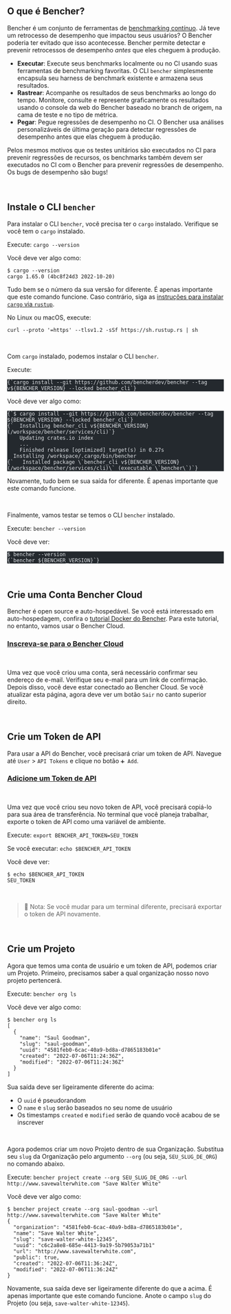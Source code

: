 
## O que é Bencher?

Bencher é um conjunto de ferramentas de [benchmarking contínuo](/docs/pt/explanation/continuous-benchmarking).
Já teve um retrocesso de desempenho que impactou seus usuários?
O Bencher poderia ter evitado que isso acontecesse.
Bencher permite detectar e prevenir retrocessos de desempenho _antes_ que eles cheguem à produção.

- **Executar**: Execute seus benchmarks localmente ou no CI usando suas ferramentas de benchmarking favoritas. O CLI `bencher` simplesmente encapsula seu harness de benchmark existente e armazena seus resultados.
- **Rastrear**: Acompanhe os resultados de seus benchmarks ao longo do tempo. Monitore, consulte e represente graficamente os resultados usando o console da web do Bencher baseado no branch de origem, na cama de teste e no tipo de métrica.
- **Pegar**: Pegue regressões de desempenho no CI. O Bencher usa análises personalizáveis de última geração para detectar regressões de desempenho antes que elas cheguem à produção.

Pelos mesmos motivos que os testes unitários são executados no CI para prevenir regressões de recursos, os benchmarks também devem ser executados no CI com o Bencher para prevenir regressões de desempenho. Os bugs de desempenho são bugs!

<br />

## Instale o CLI `bencher`

Para instalar o CLI `bencher`, você precisa ter o `cargo` instalado. Verifique se você tem o `cargo` instalado.

Execute: `cargo --version`

Você deve ver algo como:

```
$ cargo --version
cargo 1.65.0 (4bc8f24d3 2022-10-20)
```
Tudo bem se o número da sua versão for diferente. É apenas importante que este comando funcione.
Caso contrário, siga as [instruções para instalar `cargo` via `rustup`](https://rustup.rs/).

No Linux ou macOS, execute:

```
curl --proto '=https' --tlsv1.2 -sSf https://sh.rustup.rs | sh
```

<br />

Com `cargo` instalado, podemos instalar o CLI `bencher`.

Execute:
<pre class="astro-code github-dark" style="background-color: rgb(36, 41, 46); overflow-x: auto;" tabindex="0" data-darkreader-inline-bgcolor=""><code><span class="line"><span style="color: rgb(225, 228, 232);" data-darkreader-inline-color="">{`cargo install --git https://github.com/bencherdev/bencher --tag v${BENCHER_VERSION} --locked bencher_cli`}</span></span></code></pre>

Você deve ver algo como:

<pre class="astro-code github-dark" style="background-color: rgb(36, 41, 46); overflow-x: auto;" tabindex="0" data-darkreader-inline-bgcolor=""><code><span class="line"><span style="color: rgb(225, 228, 232);" data-darkreader-inline-color="">{`$ cargo install --git https://github.com/bencherdev/bencher --tag ${BENCHER_VERSION} --locked bencher_cli`}</span></span>
<span class="line"><span style="color: rgb(225, 228, 232);" data-darkreader-inline-color="">{`  Installing bencher_cli v${BENCHER_VERSION} (/workspace/bencher/services/cli)`}</span></span>
<span class="line"><span style="color: rgb(225, 228, 232);" data-darkreader-inline-color="">    Updating crates.io index</span></span>
<span class="line"><span style="color: rgb(225, 228, 232);" data-darkreader-inline-color="">    ...</span></span>
<span class="line"><span style="color: rgb(225, 228, 232);" data-darkreader-inline-color="">    Finished release [optimized] target(s) in 0.27s</span></span>
<span class="line"><span style="color: rgb(225, 228, 232);" data-darkreader-inline-color="">  Installing /workspace/.cargo/bin/bencher</span></span>
<span class="line"><span style="color: rgb(225, 228, 232);" data-darkreader-inline-color="">{`   Installed package \`bencher_cli v${BENCHER_VERSION} (/workspace/bencher/services/cli)\` (executable \`bencher\`)`}</span></span></code></pre>

Novamente, tudo bem se sua saída for diferente. É apenas importante que este comando funcione.

<br />

Finalmente, vamos testar se temos o CLI `bencher` instalado.

Execute: `bencher --version`

Você deve ver:

<pre class="astro-code github-dark" style="background-color: rgb(36, 41, 46); overflow-x: auto;" tabindex="0" data-darkreader-inline-bgcolor=""><code><span class="line"><span style="color: rgb(225, 228, 232);" data-darkreader-inline-color="">$ bencher --version</span></span>
<span class="line"><span style="color: rgb(225, 228, 232);" data-darkreader-inline-color="">{`bencher ${BENCHER_VERSION}`}</span></span></code></pre>

<br />

## Crie uma Conta Bencher Cloud

Bencher é open source e auto-hospedável.
Se você está interessado em auto-hospedagem, confira o [tutorial Docker do Bencher](/docs/pt/tutorial/docker).
Para este tutorial, no entanto, vamos usar o Bencher Cloud.

### <a href="/auth/signup" target="_blank">Inscreva-se para o Bencher Cloud</a>
<br />

Uma vez que você criou uma conta, será necessário confirmar seu endereço de e-mail.
Verifique seu e-mail para um link de confirmação.
Depois disso, você deve estar conectado ao Bencher Cloud.
Se você atualizar esta página, agora deve ver um botão `Sair` no canto superior direito.

<br />

## Crie um Token de API

Para usar a API do Bencher, você precisará criar um token de API.
Navegue até `User` > `API Tokens` e clique no botão `➕ Add`.

### <a href="/auth/signup" target="_blank">Adicione um Token de API</a>
<br />

Uma vez que você criou seu novo token de API, você precisará copiá-lo para sua área de transferência.
No terminal que você planeja trabalhar, exporte o token de API como uma variável de ambiente.

Execute: `export BENCHER_API_TOKEN=SEU_TOKEN`

Se você executar: `echo $BENCHER_API_TOKEN`

Você deve ver:

```
$ echo $BENCHER_API_TOKEN
SEU_TOKEN
```

<br />

> 🐰 Nota: Se você mudar para um terminal diferente, precisará exportar o token de API novamente.

<br />

## Crie um Projeto

Agora que temos uma conta de usuário e um token de API, podemos criar um Projeto.
Primeiro, precisamos saber a qual organização nosso novo projeto pertencerá.

Execute: `bencher org ls`

Você deve ver algo como:

```
$ bencher org ls
[
  {
    "name": "Saul Goodman",
    "slug": "saul-goodman",
    "uuid": "4581feb0-6cac-40a9-bd8a-d7865183b01e"
    "created": "2022-07-06T11:24:36Z",
    "modified": "2022-07-06T11:24:36Z"
  }
]
```

Sua saída deve ser ligeiramente diferente do acima:
- O `uuid` é pseudorandom
- O `name` e `slug` serão baseados no seu nome de usuário
- Os timestamps `created` e `modified` serão de quando você acabou de se inscrever

<br />

Agora podemos criar um novo Projeto dentro de sua Organização.
Substitua seu `slug` da Organização pelo argumento `--org` (ou seja, `SEU_SLUG_DE_ORG`) no comando abaixo.

Execute: `bencher project create --org SEU_SLUG_DE_ORG --url http://www.savewalterwhite.com "Save Walter White"`

Você deve ver algo como:

```
$ bencher project create --org saul-goodman --url http://www.savewalterwhite.com "Save Walter White"
{
  "organization": "4581feb0-6cac-40a9-bd8a-d7865183b01e",
  "name": "Save Walter White",
  "slug": "save-walter-white-12345",
  "uuid": "c6c2a8e8-685e-4413-9a19-5b79053a71b1"
  "url": "http://www.savewalterwhite.com",
  "public": true,
  "created": "2022-07-06T11:36:24Z",
  "modified": "2022-07-06T11:36:24Z"
}
```

Novamente, sua saída deve ser ligeiramente diferente do que a acima.
É apenas importante que este comando funcione.
Anote o campo `slug` do Projeto (ou seja, `save-walter-white-12345`).

<br />
